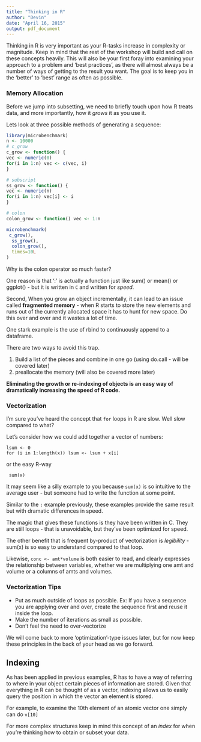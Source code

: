 ```yaml
---
title: "Thinking in R"
author: "Devin"
date: "April 16, 2015"
output: pdf_document
---
```


Thinking in R is very important as your R-tasks increase in complexity or magnitude.  Keep in mind that the rest of the workshop will build and call on these concepts heavily. This will also be your first foray into examining your approach to a problem and 'best practices', as there will almost always be a number of ways of getting to the result you want. The goal is to keep you in the 'better' to 'best' range as often as possible. 


### Memory Allocation

Before we jump into subsetting, we need to briefly touch upon how R treats data, and more importantly, how it *grows* it as you use it.

Lets look at three possible methods of generating a sequence:

```r
library(microbenchmark)
n <- 10000
# c_grow
c_grow <- function() {
vec <- numeric(0)
for(i in 1:n) vec <- c(vec, i)
}

# subscript
ss_grow <- function() {
vec <- numeric(n)
for(i in 1:n) vec[i] <- i
}

# colon
colon_grow <- function() vec <- 1:n

microbenchmark(
 c_grow(),
  ss_grow(),
  colon_grow(),
  times=10L
)
```

Why is the colon operator so much faster?

One reason is that ':' is actually a function just like sum() or mean() or ggplot() - but it is written in `C` and written for *speed*. 

Second, When you grow an object incrementally, it can lead to an issue called **fragmented memory** - when R starts to store the new elements and runs out of the currently allocated space it has to hunt for new space. Do this over and over and it wastes a lot of time.

One stark example is the use of rbind to continuously append to a dataframe.

There are two ways to avoid this trap.

1. Build a list of the pieces and combine in one go (using do.call - will be covered later)
2. preallocate the memory (will also be covered more later)

**Eliminating the growth or re-indexing of objects is an easy way of dramatically increasing the speed of R code.**

### Vectorization
I'm sure you've heard the concept that `for` loops in R are slow. Well slow compared to what?  

Let's consider how we could add together a vector of numbers:

```
lsum <- 0
for (i in 1:length(x)) lsum <- lsum + x[i]
```

or the easy R-way

```
 sum(x) 
```

It may seem like a silly example to you because `sum(x)` is so intuitive to the average user - but someone had to write the function at some point.

Similar to the `:` example previously, these examples provide the same result but with dramatic differences in speed.

The magic that gives these functions is they have been written in C. They are still loops - that is unavoidable, but they've been optimized for speed.

The other benefit that is frequent by-product of vectorization is *legibility* - sum(x) is so easy to understand compared to that loop.

Likewise, `conc <- amt*volume` is both easier to read, and clearly expresses the relationship between variables, whether we are multiplying one amt and volume or a columns of amts and volumes.

### Vectorization Tips
* Put as much outside of loops as possible. Ex: If you have a sequence you are applying over and over, create the sequence first and reuse it inside the loop.
* Make the number of iterations as small as possible. 
* Don't feel the need to over-vectorize

We will come back to more 'optimization'-type issues later, but for now keep these principles in the back of your head as we go forward.

## Indexing

As has been applied in previous examples, R has to have a way of referring to where in your object certain pieces of information are stored. Given that everything in R can be thought of as a vector, indexing allows us to easily query the position in which the vector an element is stored.

For example, to examine the 10th element of an atomic vector one simply can do `v[10]`

For more complex structures keep in mind this concept of an *index* for when you're thinking how to obtain or subset your data.